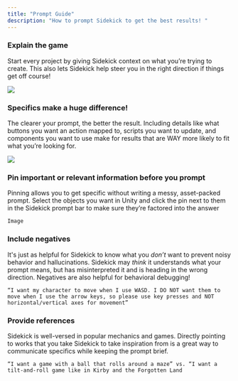 ```yaml
---
title: "Prompt Guide"
description: "How to prompt Sidekick to get the best results! "
---
```


### Explain the game&#x20;

Start every project by giving Sidekick context on what you’re trying to create. This also lets Sidekick help steer you in the right direction if things get off course!&#x20;

![](/images/explain-game-prompt.png)

### Specifics make a huge difference!&#x20;

The clearer your prompt, the better the result. Including details like what buttons you want an action mapped to, scripts you want to update, and components you want to use make for results that are WAY more likely to fit what you’re looking for.

![](/images/specifics-prompt.png)

### Pin important or relevant information before you prompt

Pinning allows you to get specific without writing a messy, asset-packed prompt. Select the objects you want in Unity and click the pin next to them in the Sidekick prompt bar to make sure they’re factored into the answer

```
Image
```

### Include negatives

It's just as helpful for Sidekick to know what you *don’t* want to prevent noisy behavior and hallucinations. Sidekick may *think* it understands what your prompt means, but has misinterpreted it and is heading in the wrong direction. Negatives are also helpful for behavioral debugging!

```
“I want my character to move when I use WASD. I DO NOT want them to move when I use the arrow keys, so please use key presses and NOT horizontal/vertical axes for movement”
```

### Provide references

Sidekick is well-versed in popular mechanics and games. Directly pointing to works that you take Sidekick to take inspiration from is a great way to communicate specifics while keeping the prompt brief.

```
“I want a game with a ball that rolls around a maze” vs. “I want a tilt-and-roll game like in Kirby and the Forgotten Land
```